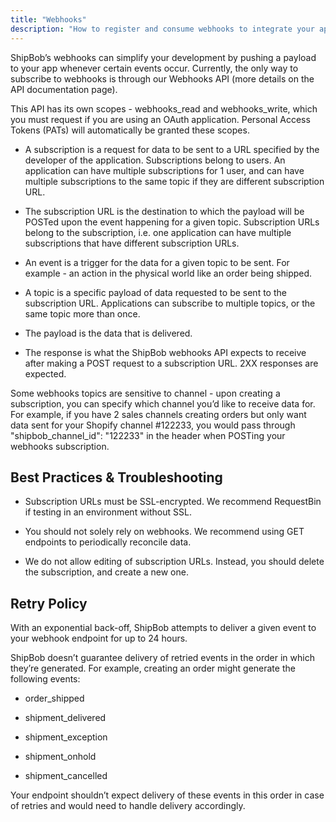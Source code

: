 ```yaml
---
title: "Webhooks"
description: "How to register and consume webhooks to integrate your app with ShipBob."
---
```


ShipBob’s webhooks can simplify your development by pushing a payload to your app whenever certain events occur. Currently, the only way to subscribe to webhooks is through our Webhooks API (more details on the API documentation page).

This API has its own scopes - webhooks\_read and webhooks\_write, which you must request if you are using an OAuth application. Personal Access Tokens (PATs) will automatically be granted these scopes.

* A subscription is a request for data to be sent to a URL specified by the developer of the application. Subscriptions belong to users. An application can have multiple subscriptions for 1 user, and can have multiple subscriptions to the same topic if they are different subscription URL.

* The subscription URL is the destination to which the payload will be POSTed upon the event happening for a given topic. Subscription URLs belong to the subscription, i.e. one application can have multiple subscriptions that have different subscription URLs.

* An event is a trigger for the data for a given topic to be sent. For example - an action in the physical world like an order being shipped.

* A topic is a specific payload of data requested to be sent to the subscription URL. Applications can subscribe to multiple topics, or the same topic more than once.

* The payload is the data that is delivered.

* The response is what the ShipBob webhooks API expects to receive after making a POST request to a subscription URL. 2XX responses are expected.

Some webhooks topics are sensitive to channel - upon creating a subscription, you can specify which channel you’d like to receive data for. For example, if you have 2 sales channels creating orders but only want data sent for your Shopify channel #122233, you would pass through "shipbob\_channel\_id": "122233" in the header when POSTing your webhooks subscription.

## Best Practices & Troubleshooting

* Subscription URLs must be SSL-encrypted. We recommend RequestBin if testing in an environment without SSL.

* You should not solely rely on webhooks. We recommend using GET endpoints to periodically reconcile data.

* We do not allow editing of subscription URLs. Instead, you should delete the subscription, and create a new one.

## Retry Policy

With an exponential back-off, ShipBob attempts to deliver a given event to your webhook endpoint for up to 24 hours.

ShipBob doesn’t guarantee delivery of retried events in the order in which they’re generated. For example, creating an order might generate the following events:

* order\_shipped

* shipment\_delivered

* shipment\_exception

* shipment\_onhold

* shipment\_cancelled

Your endpoint shouldn’t expect delivery of these events in this order in case of retries and would need to handle delivery accordingly.